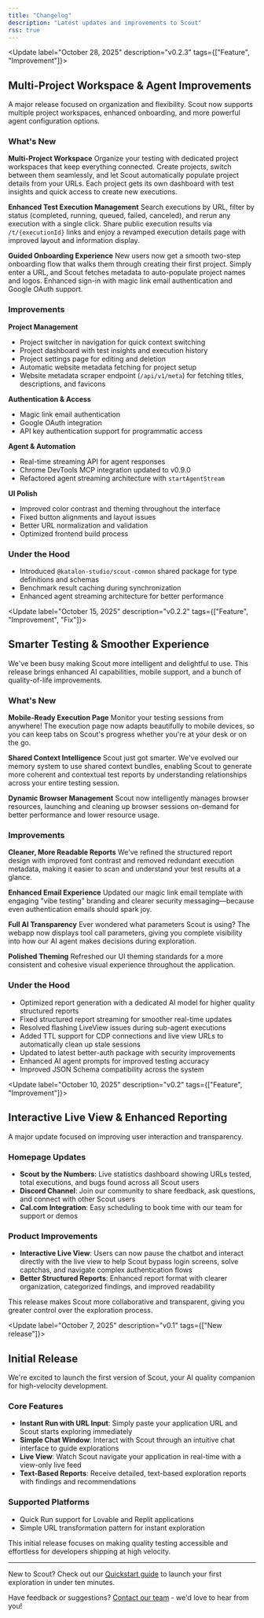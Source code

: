 ```yaml
---
title: "Changelog"
description: "Latest updates and improvements to Scout"
rss: true
---
```


<Update label="October 28, 2025" description="v0.2.3" tags={["Feature", "Improvement"]}>

## Multi-Project Workspace & Agent Improvements

A major release focused on organization and flexibility. Scout now supports multiple project workspaces, enhanced onboarding, and more powerful agent configuration options.

### What's New

**Multi-Project Workspace**
Organize your testing with dedicated project workspaces that keep everything connected. Create projects, switch between them seamlessly, and let Scout automatically populate project details from your URLs. Each project gets its own dashboard with test insights and quick access to create new executions.

**Enhanced Test Execution Management**
Search executions by URL, filter by status (completed, running, queued, failed, canceled), and rerun any execution with a single click. Share public execution results via `/t/{executionId}` links and enjoy a revamped execution details page with improved layout and information display.

**Guided Onboarding Experience**
New users now get a smooth two-step onboarding flow that walks them through creating their first project. Simply enter a URL, and Scout fetches metadata to auto-populate project names and logos. Enhanced sign-in with magic link email authentication and Google OAuth support.

### Improvements

**Project Management**
- Project switcher in navigation for quick context switching
- Project dashboard with test insights and execution history
- Project settings page for editing and deletion
- Automatic website metadata fetching for project setup
- Website metadata scraper endpoint (`/api/v1/meta`) for fetching titles, descriptions, and favicons

**Authentication & Access**
- Magic link email authentication
- Google OAuth integration
- API key authentication support for programmatic access

**Agent & Automation**
- Real-time streaming API for agent responses
- Chrome DevTools MCP integration updated to v0.9.0
- Refactored agent streaming architecture with `startAgentStream`

**UI Polish**
- Improved color contrast and theming throughout the interface
- Fixed button alignments and layout issues
- Better URL normalization and validation
- Optimized frontend build process

### Under the Hood

- Introduced `@katalon-studio/scout-common` shared package for type definitions and schemas
- Benchmark result caching during synchronization
- Enhanced agent streaming architecture for better performance

</Update>

<Update label="October 15, 2025" description="v0.2.2" tags={["Feature", "Improvement", "Fix"]}>

## Smarter Testing & Smoother Experience

We've been busy making Scout more intelligent and delightful to use. This release brings enhanced AI capabilities, mobile support, and a bunch of quality-of-life improvements.

### What's New

**Mobile-Ready Execution Page**
Monitor your testing sessions from anywhere! The execution page now adapts beautifully to mobile devices, so you can keep tabs on Scout's progress whether you're at your desk or on the go.

**Shared Context Intelligence**
Scout just got smarter. We've evolved our memory system to use shared context bundles, enabling Scout to generate more coherent and contextual test reports by understanding relationships across your entire testing session.

**Dynamic Browser Management**
Scout now intelligently manages browser resources, launching and cleaning up browser sessions on-demand for better performance and lower resource usage.

### Improvements

**Cleaner, More Readable Reports**
We've refined the structured report design with improved font contrast and removed redundant execution metadata, making it easier to scan and understand your test results at a glance.

**Enhanced Email Experience**
Updated our magic link email template with engaging "vibe testing" branding and clearer security messaging—because even authentication emails should spark joy.

**Full AI Transparency**
Ever wondered what parameters Scout is using? The webapp now displays tool call parameters, giving you complete visibility into how our AI agent makes decisions during exploration.

**Polished Theming**
Refreshed our UI theming standards for a more consistent and cohesive visual experience throughout the application.

### Under the Hood

- Optimized report generation with a dedicated AI model for higher quality structured reports
- Fixed structured report streaming for smoother real-time updates
- Resolved flashing LiveView issues during sub-agent executions
- Added TTL support for CDP connections and live view URLs to automatically clean up stale sessions
- Updated to latest better-auth package with security improvements
- Enhanced AI agent prompts for improved testing accuracy
- Improved JSON Schema compatibility across the system

</Update>

<Update label="October 10, 2025" description="v0.2" tags={["Feature", "Improvement"]}>

## Interactive Live View & Enhanced Reporting

A major update focused on improving user interaction and transparency.

### Homepage Updates
- **Scout by the Numbers**: Live statistics dashboard showing URLs tested, total executions, and bugs found across all Scout users
- **Discord Channel**: Join our community to share feedback, ask questions, and connect with other Scout users
- **Cal.com Integration**: Easy scheduling to book time with our team for support or demos

### Product Improvements
- **Interactive Live View**: Users can now pause the chatbot and interact directly with the live view to help Scout bypass login screens, solve captchas, and navigate complex authentication flows
- **Better Structured Reports**: Enhanced report format with clearer organization, categorized findings, and improved readability

This release makes Scout more collaborative and transparent, giving you greater control over the exploration process.

</Update>

<Update label="October 7, 2025" description="v0.1" tags={["New release"]}>

## Initial Release

We're excited to launch the first version of Scout, your AI quality companion for high-velocity development.

### Core Features
- **Instant Run with URL Input**: Simply paste your application URL and Scout starts exploring immediately
- **Simple Chat Window**: Interact with Scout through an intuitive chat interface to guide explorations
- **Live View**: Watch Scout navigate your application in real-time with a view-only live feed
- **Text-Based Reports**: Receive detailed, text-based exploration reports with findings and recommendations

### Supported Platforms
- Quick Run support for Lovable and Replit applications
- Simple URL transformation pattern for instant exploration

This initial release focuses on making quality testing accessible and effortless for developers shipping at high velocity.

</Update>

---

New to Scout? Check out our [Quickstart guide](/quickstart) to launch your first exploration in under ten minutes.

Have feedback or suggestions? [Contact our team](mailto:huy.tieu@scoutqa.ai) - we'd love to hear from you!
